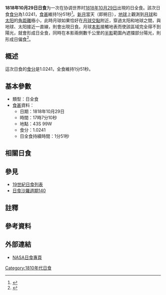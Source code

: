 {{Infobox Solar eclipse
| Year        = 1818
| Month       = 10
| Day         = 29
| Type        = 日全食
| Image       = SE1818Oct29T.gif
| Image size  = 200px
| Image intro = 1818年10月29日日全食路徑圖
  <!--   日食資料   -->
| Gamma       = -0.5524
| Mag         = 1.0241
| Saros       = [[日食沙羅週期140|140]]
| Saros total = 
| Saros seq   = 
  <!--     食甚     -->
| Duration    = 1分51秒
| Location    = 
| Coords      = 
| Width       = 98公里
  <!--   開始時間   -->
| Partial     = 
| Start type  = 
| Centre      = 
| Greatest    = 17:07:10
  <!--     倒數     -->
| hour        = 17
| minute      = 07
| second      = 10
| Duration_s  = 
}}
'''1818年10月29日日食'''为一次在协调世界时[[1818年|1818年]][[10月29日|10月29日]]出現的日全食。該次日食[[食分|食分]]為1.0241，[[食甚|食甚]]維持1分51秒<ref name="nasa_catalog_list">{{cite web |url=http://eclipse.gsfc.nasa.gov/SEcat5/SE1801-1900.html |title=Catalog of Solar Eclipses: 1801 to 1900 |language=en |publisher=[[NASA|NASA]] |accessdate=2009-07-26 |archiveurl=https://web.archive.org/web/20150112204733/http://eclipse.gsfc.nasa.gov/SEcat5/SE1801-1900.html |archivedate=2015-01-12 |deadurl=no }}</ref>。[[新月|新月]]當天（即朔日），[[地球|地球]]上觀測到[[月球|月球]]和[[太阳|太阳]]的[[角距離|角距離]]極小，此時月球如果恰好在[[月球交點|月球交點]]附近，穿過太阳和地球之間，與地球、太阳接近一直線，則會出現日食。月球[[本影|本影]]接觸地表而使該區域完全得不到陽光，就會形成日全食，同時在本影兩側數千公里的[[半影|半影]]範圍內遮擋部分陽光，則形成日偏食<ref name="astron">{{cite web |author=樊忠玉 |title=日（月）食 |url=http://www.astron.ac.cn/bencandy-51-1630-1.htm |publisher=中国天文科普网 |archiveurl=https://web.archive.org/web/20140917080048/http://www.astron.ac.cn/bencandy-51-1630-1.htm |archivedate=2014-09-17 |deadurl=no |date=2010-01-23 |accessdate=2015-08-04 |language=zh-cn }}</ref>。

== 概述 ==
這次日食的[[食分|食分]]是1.0241，全食維持1分51秒。

== 基本參數 ==
{{NoteUTC}}
* 類型：日全食
*[[食甚|食甚]]資料：
** 日期：1818年10月29日
** 時間：17時7分10秒 
** 地點：43S 99W
** 食分：1.0241
** 日全食持續時間：1分51秒

== 相關日食 ==
{{Solar Saros series 140}}
== 參見 ==
{{日食主題}}
* [[19世紀日食列表|19世紀日食列表]]
* [[日食沙羅週期140|日食沙羅週期140]]

== 註釋 ==
{{NoteFoot}}

== 參考資料 ==
{{reflist}}

== 外部連結 ==
* [http://eclipse.gsfc.nasa.gov/solar.html NASA日食專頁]{{Wayback|url=http://eclipse.gsfc.nasa.gov/solar.html |date=20190108200537 }}{{en icon}}

{{日食}}

[[Category:1810年代日食|Category:1810年代日食]]